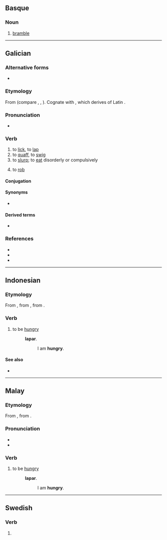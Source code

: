 ==Basque==

===Noun===
{{head|eu|noun}}

# [[bramble]]

----

==Galician==

===Alternative forms===
* {{l|gl|lampar}}

===Etymology===
From {{der|gl|gem-pro|*lapjaną||to lick; lap}} (compare {{cog|enm|lappen}}, {{cog|goh|laffen}}, {{cog|fr|lamper}}). Cognate with {{l|gl|lamber||to lick}}, which derives of Latin {{m|la|lambo|lambere|lick}}.

===Pronunciation===
*{{IPA|/laˈpaɾ/|lang=gl}}

===Verb===
{{gl-verb|lap|ar}}

# to [[lick]], to [[lap]]
# to [[quaff]], to [[swig]]
# to [[slurp]]; to [[eat]] disorderly or compulsively
# {{lb|gl|figurative}} to [[rob]]

====Conjugation====
{{gl-conj-ar|lap}}

====Synonyms====
* {{l|gl|larpar}}

====Derived terms====
* {{l|gl|lapacaldos|lit=broth-lapper|t=glutton}}

===References===
* {{R:DDLG}}
* {{R:TILG}}
* {{R:TLPGP}}

----

==Indonesian==

===Etymology===
From {{der|id|ms|lapar}}, from {{inh|id|poz-mly-pro|*lapar}}, from {{inh|id|poz-pro|*lapaʀ}}.

===Verb===
{{head|id|verb}}

# to be [[hungry]] {{gloss|affected by hunger; desirous of food}}
#: {{l|id|saya|Saya}} '''lapar'''.
#:: I am '''hungry'''.

====See also====
* {{l|id|haus}}

----

==Malay==

===Etymology===
From {{inh|ms|poz-mly-pro|*lapar}}, from {{inh|ms|poz-pro|*lapaʀ}}.

===Pronunciation===
* {{IPA|/lapa(r)/|lang=ms}}
* {{rhymes|apa(r)|pa(r)|a(r)|lang=ms}}

===Verb===
{{ms-verb|j=لاڤر}}

# to be [[hungry]] {{gloss|affected by hunger; desirous of food}}
#: {{l|ms|saya|Saya}} '''lapar'''.
#:: I am '''hungry'''.

----

==Swedish==

===Verb===
{{head|sv|verb form}}

# {{sv-verb-form-pre|lapa}}